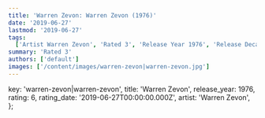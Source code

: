 ```yaml
---
title: 'Warren Zevon: Warren Zevon (1976)'
date: '2019-06-27'
lastmod: '2019-06-27'
tags:
  ['Artist Warren Zevon', 'Rated 3', 'Release Year 1976', 'Release Decade 1970']
summary: 'Rated 3'
authors: ['default']
images: ['/content/images/warren-zevon|warren-zevon.jpg']
---
```


  key: 'warren-zevon|warren-zevon',
  title: 'Warren Zevon',
  release_year: 1976,
  rating: 6,
  rating_date: '2019-06-27T00:00:00.000Z',
  artist: 'Warren Zevon',
};

<MusicRating data={data} />
